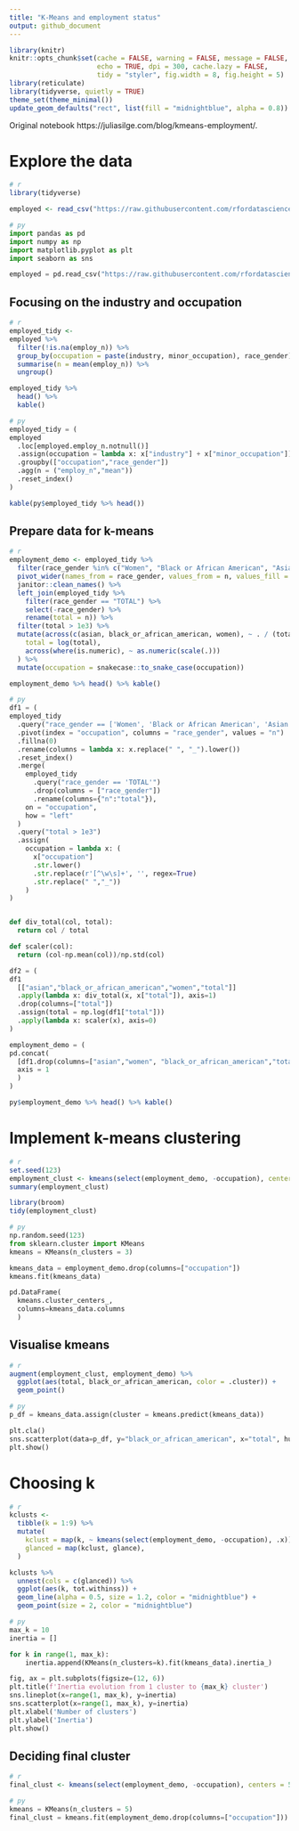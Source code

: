 ```yaml
---
title: "K-Means and employment status"
output: github_document
---
```


```r
library(knitr)
knitr::opts_chunk$set(cache = FALSE, warning = FALSE, message = FALSE, 
                      echo = TRUE, dpi = 300, cache.lazy = FALSE,
                      tidy = "styler", fig.width = 8, fig.height = 5)
library(reticulate)
library(tidyverse, quietly = TRUE)
theme_set(theme_minimal())
update_geom_defaults("rect", list(fill = "midnightblue", alpha = 0.8))
```

Original notebook https://juliasilge.com/blog/kmeans-employment/.

# Explore the data

```r
# r
library(tidyverse)

employed <- read_csv("https://raw.githubusercontent.com/rfordatascience/tidytuesday/master/data/2021/2021-02-23/employed.csv")
```

```python
# py
import pandas as pd
import numpy as np
import matplotlib.pyplot as plt
import seaborn as sns

employed = pd.read_csv("https://raw.githubusercontent.com/rfordatascience/tidytuesday/master/data/2021/2021-02-23/employed.csv")
```

## Focusing on the industry and occupation

```r
# r
employed_tidy <-
employed %>%
  filter(!is.na(employ_n)) %>%
  group_by(occupation = paste(industry, minor_occupation), race_gender) %>%
  summarise(n = mean(employ_n)) %>%
  ungroup()

employed_tidy %>% 
  head() %>% 
  kable()
```

```python
# py
employed_tidy = (
employed
  .loc[employed.employ_n.notnull()]
  .assign(occupation = lambda x: x["industry"] + x["minor_occupation"])
  .groupby(["occupation","race_gender"])
  .agg(n = ("employ_n","mean"))
  .reset_index()
)
```

```r
kable(py$employed_tidy %>% head())
```

## Prepare data for k-means 

```r
# r
employment_demo <- employed_tidy %>%
  filter(race_gender %in% c("Women", "Black or African American", "Asian")) %>%
  pivot_wider(names_from = race_gender, values_from = n, values_fill = 0) %>%
  janitor::clean_names() %>%
  left_join(employed_tidy %>%
    filter(race_gender == "TOTAL") %>%
    select(-race_gender) %>%
    rename(total = n)) %>%
  filter(total > 1e3) %>%
  mutate(across(c(asian, black_or_african_american, women), ~ . / (total)),
    total = log(total),
    across(where(is.numeric), ~ as.numeric(scale(.)))
  ) %>%
  mutate(occupation = snakecase::to_snake_case(occupation))

employment_demo %>% head() %>% kable()
```


```python
# py
df1 = (
employed_tidy
  .query("race_gender == ['Women', 'Black or African American', 'Asian']")
  .pivot(index = "occupation", columns = "race_gender", values = "n")
  .fillna(0)
  .rename(columns = lambda x: x.replace(" ", "_").lower())
  .reset_index()
  .merge(
    employed_tidy
      .query("race_gender == 'TOTAL'")
      .drop(columns = ["race_gender"])
      .rename(columns={"n":"total"}),
    on = "occupation",
    how = "left"
  )
  .query("total > 1e3")
  .assign(
    occupation = lambda x: (
      x["occupation"]
      .str.lower()
      .str.replace(r'[^\w\s]+', '', regex=True)
      .str.replace(" ","_"))
    )
)


def div_total(col, total): 
  return col / total

def scaler(col): 
  return (col-np.mean(col))/np.std(col)

df2 = (
df1
  [["asian","black_or_african_american","women","total"]]
  .apply(lambda x: div_total(x, x["total"]), axis=1)
  .drop(columns=["total"])
  .assign(total = np.log(df1["total"]))
  .apply(lambda x: scaler(x), axis=0)
)

employment_demo = (
pd.concat(
  [df1.drop(columns=["asian","women", "black_or_african_american","total"]), df2],
  axis = 1
  )
)
```

```r
py$employment_demo %>% head() %>% kable()
```


# Implement k-means clustering

```r
# r
set.seed(123)
employment_clust <- kmeans(select(employment_demo, -occupation), centers = 3)
summary(employment_clust)

library(broom)
tidy(employment_clust)
```

```python
# py
np.random.seed(123)
from sklearn.cluster import KMeans
kmeans = KMeans(n_clusters = 3)

kmeans_data = employment_demo.drop(columns=["occupation"]) 
kmeans.fit(kmeans_data)

pd.DataFrame(
  kmeans.cluster_centers_, 
  columns=kmeans_data.columns
  )
```

## Visualise kmeans

```r
# r
augment(employment_clust, employment_demo) %>%
  ggplot(aes(total, black_or_african_american, color = .cluster)) +
  geom_point()
```

```python
# py
p_df = kmeans_data.assign(cluster = kmeans.predict(kmeans_data))

plt.cla()
sns.scatterplot(data=p_df, y="black_or_african_american", x="total", hue="cluster")
plt.show()
```

# Choosing k

```r
# r
kclusts <-
  tibble(k = 1:9) %>%
  mutate(
    kclust = map(k, ~ kmeans(select(employment_demo, -occupation), .x)),
    glanced = map(kclust, glance),
  )

kclusts %>%
  unnest(cols = c(glanced)) %>%
  ggplot(aes(k, tot.withinss)) +
  geom_line(alpha = 0.5, size = 1.2, color = "midnightblue") +
  geom_point(size = 2, color = "midnightblue")
```
```python
# py
max_k = 10
inertia = []

for k in range(1, max_k): 
    inertia.append(KMeans(n_clusters=k).fit(kmeans_data).inertia_)

fig, ax = plt.subplots(figsize=(12, 6))
plt.title(f'Inertia evolution from 1 cluster to {max_k} cluster')
sns.lineplot(x=range(1, max_k), y=inertia)
sns.scatterplot(x=range(1, max_k), y=inertia)
plt.xlabel('Number of clusters')
plt.ylabel('Inertia')
plt.show()
```

## Deciding final cluster

```r
# r
final_clust <- kmeans(select(employment_demo, -occupation), centers = 5)
```


```python
# py
kmeans = KMeans(n_clusters = 5)
final_clust = kmeans.fit(employment_demo.drop(columns=["occupation"]))
```


